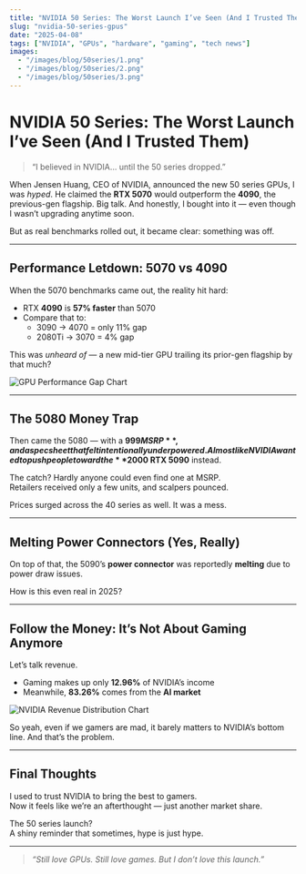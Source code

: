 ```yaml
---
title: "NVIDIA 50 Series: The Worst Launch I’ve Seen (And I Trusted Them)"
slug: "nvidia-50-series-gpus"
date: "2025-04-08"
tags: ["NVIDIA", "GPUs", "hardware", "gaming", "tech news"]
images:
  - "/images/blog/50series/1.png"
  - "/images/blog/50series/2.png"
  - "/images/blog/50series/3.png"
---
```


# NVIDIA 50 Series: The Worst Launch I’ve Seen (And I Trusted Them)

> “I believed in NVIDIA… until the 50 series dropped.”

When Jensen Huang, CEO of NVIDIA, announced the new 50 series GPUs, I was _hyped_. He claimed the **RTX 5070** would outperform the **4090**, the previous-gen flagship. Big talk. And honestly, I bought into it — even though I wasn’t upgrading anytime soon.

But as real benchmarks rolled out, it became clear: something was off.

---

## Performance Letdown: 5070 vs 4090

When the 5070 benchmarks came out, the reality hit hard:

- RTX **4090** is **57% faster** than 5070
- Compare that to:
  - 3090 → 4070 = only 11% gap
  - 2080Ti → 3070 = 4% gap

This was _unheard of_ — a new mid-tier GPU trailing its prior-gen flagship by that much?

![GPU Performance Gap Chart](/images/blog/50series/gpu_performance_gap.png)

---

## The 5080 Money Trap

Then came the 5080 — with a **$999 MSRP**, and a spec sheet that felt intentionally underpowered. Almost like NVIDIA wanted to push people toward the **$2000 RTX 5090** instead.

The catch? Hardly anyone could even find one at MSRP.  
Retailers received only a few units, and scalpers pounced.

Prices surged across the 40 series as well. It was a mess.

---

## Melting Power Connectors (Yes, Really)

On top of that, the 5090’s **power connector** was reportedly **melting** due to power draw issues.

How is this even real in 2025?

---

## Follow the Money: It’s Not About Gaming Anymore

Let’s talk revenue.

- Gaming makes up only **12.96%** of NVIDIA’s income
- Meanwhile, **83.26%** comes from the **AI market**

![NVIDIA Revenue Distribution Chart](/images/blog/50series/nvidia_revenue_distribution.png)

So yeah, even if we gamers are mad, it barely matters to NVIDIA’s bottom line. And that’s the problem.

---

## Final Thoughts

I used to trust NVIDIA to bring the best to gamers.  
Now it feels like we’re an afterthought — just another market share.

The 50 series launch?  
A shiny reminder that sometimes, hype is just hype.

---

> _“Still love GPUs. Still love games. But I don’t love this launch.”_
